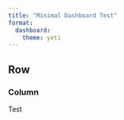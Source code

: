 ```yaml
---
title: "Minimal Dashboard Test"
format:
  dashboard:
    theme: yeti
---
```


## Row

### Column
::: {.valuebox}
Test
:::